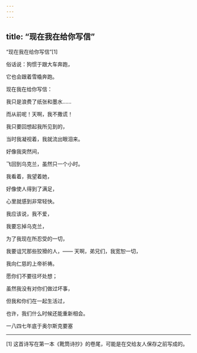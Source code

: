 ```yaml
---
---
---
```

title: “现在我在给你写信”
---



“现在我在给你写信”[1]


俗话说：狗惯于跟大车奔跑，

它也会跟着雪橇奔跑。

现在我在给你写信：

我只是浪费了纸张和墨水……

而从前呢！天啊，我不撒谎！

我只要回想起我所见到的，

当时我凝视着，我就流出眼泪来。

好像我突然间，

飞回到乌克兰，虽然只一个小时。

我看着，我望着她，

好像使人得到了满足，

心里就感到非常轻快。

我应该说，我不爱，

我要忘掉乌克兰，

为了我现在所忍受的一切，

我要诅咒那些狡猾的人，—— 天啊，弟兄们，我宽恕一切，

我向仁慈的上帝祈祷。

愿你们不要往坏处想；

虽然我没有对你们做过坏事，

但我和你们在一起生活过，

也许，我们什么时候还能重新相会。

一八四七年底于奥尔斯克要塞



* * *



[1] 这首诗写在第一本《靴筒诗抄》的卷尾，可能是在交给友人保存之前写成的。